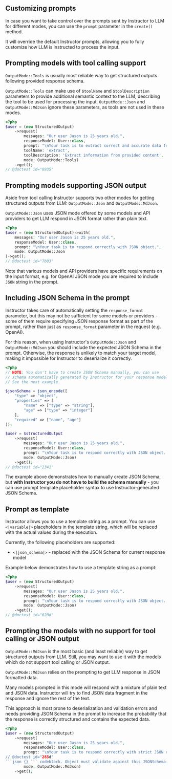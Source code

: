 ## Customizing prompts

In case you want to take control over the prompts sent by Instructor
to LLM for different modes, you can use the `prompt` parameter in the
`create()` method.

It will override the default Instructor prompts, allowing you to fully
customize how LLM is instructed to process the input.


## Prompting models with tool calling support

`OutputMode::Tools` is usually most reliable way to get structured outputs following
provided response schema.

`OutputMode::Tools` can make use of `$toolName` and `$toolDescription` parameters
to provide additional semantic context to the LLM, describing the tool to be used
for processing the input. `OutputMode::Json` and `OutputMode::MdJson` ignore these parameters,
as tools are not used in these modes.

```php
<?php
$user = (new StructuredOutput)
    ->request(
        messages: "Our user Jason is 25 years old.",
        responseModel: User::class,
        prompt: "\nYour task is to extract correct and accurate data from the messages using provided tools.\n",
        toolName: 'extract',
        toolDescription: 'Extract information from provided content',
        mode: OutputMode::Tools)
    ->get();
// @doctest id="8935"
```


## Prompting models supporting JSON output

Aside from tool calling Instructor supports two other modes for getting structured
outputs from LLM: `OutputMode::Json` and `OutputMode::MdJson`.

`OutputMode::Json` uses JSON mode offered by some models and API providers to get LLM
respond in JSON format rather than plain text.

```php
<?php
$user = (new StructuredOutput)->with(
    messages: "Our user Jason is 25 years old.",
    responseModel: User::class,
    prompt: "\nYour task is to respond correctly with JSON object.",
    mode: OutputMode::Json
)->get();
// @doctest id="7b03"
```
Note that various models and API providers have specific requirements
on the input format, e.g. for OpenAI JSON mode you are required to include
`JSON` string in the prompt.


## Including JSON Schema in the prompt

Instructor takes care of automatically setting the `response_format`
parameter, but this may not be sufficient for some models or providers -
some of them require specifying JSON response format as part of the
prompt, rather than just as `response_format` parameter in the request
(e.g. OpenAI).

For this reason, when using Instructor's `OutputMode::Json` and `OutputMode::MdJson`
you should include the expected JSON Schema in the prompt. Otherwise, the
response is unlikely to match your target model, making it impossible for
Instructor to deserialize it correctly.

```php
<?php
// NOTE: You don't have to create JSON Schema manually, you can use
// schema automatically generated by Instructor for your response model.
// See the next example.

$jsonSchema = json_encode([
    "type" => "object",
    "properties" => [
        "name" => ["type" => "string"],
        "age" => ["type" => "integer"]
    ],
    "required" => ["name", "age"]
]);

$user = $structuredOutput
    ->request(
        messages: "Our user Jason is 25 years old.",
        responseModel: User::class,
        prompt: "\nYour task is to respond correctly with JSON object. Response must follow JSONSchema: $jsonSchema\n",
        mode: OutputMode::Json)
    ->get();
// @doctest id="2341"
```

The example above demonstrates how to manually create JSON Schema, but
**with Instructor you do not have to build the schema manually** - you can use prompt
template placeholder syntax to use Instructor-generated JSON Schema.


## Prompt as template

Instructor allows you to use a template string as a prompt. You can use
`<|variable|>` placeholders in the template string, which will be replaced
with the actual values during the execution.

Currently, the following placeholders are supported:
 - `<|json_schema|>` - replaced with the JSON Schema for current response model

Example below demonstrates how to use a template string as a prompt:

```php
<?php
$user = (new StructuredOutput)
    ->request(
        messages: "Our user Jason is 25 years old.",
        responseModel: User::class,
        prompt: "\nYour task is to respond correctly with JSON object. Response must follow JSONSchema:\n<|json_schema|>\n",
        mode: OutputMode::Json)
    ->get();
// @doctest id="620d"
```


## Prompting the models with no support for tool calling or JSON output

`OutputMode::MdJson` is the most basic (and least reliable) way to get structured
outputs from LLM. Still, you may want to use it with the models which do not
support tool calling or JSON output.

`OutputMode::MdJson` relies on the prompting to get LLM response in JSON formatted data.

Many models prompted in this mode will respond with a mixture of plain text and JSON
data. Instructor will try to find JSON data fragment in the response and ignore
the rest of the text.

This approach is most prone to deserialization and validation errors and needs
providing JSON Schema in the prompt to increase the probability that the response
is correctly structured and contains the expected data.

```php
<?php
$user = (new StructuredOutput)
    ->request(
        messages: "Our user Jason is 25 years old.",
        responseModel: User::class,
        prompt: "\nYour task is to respond correctly with strict JSON object containing extracted data within a
// @doctest id="283d"
```json {} ``` codeblock. Object must validate against this JSONSchema:\n<|json_schema|>\n",
        mode: OutputMode::MdJson)
    ->get();
